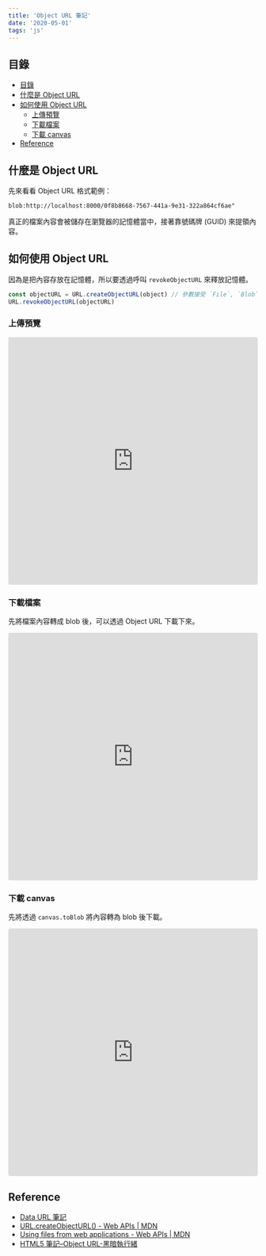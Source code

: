 ```yaml
---
title: 'Object URL 筆記'
date: '2020-05-01'
tags: 'js'
---
```


## 目錄

- [目錄](#目錄)
- [什麼是 Object URL](#什麼是-object-url)
- [如何使用 Object URL](#如何使用-object-url)
  - [上傳預覽](#上傳預覽)
  - [下載檔案](#下載檔案)
  - [下載 canvas](#下載-canvas)
- [Reference](#reference)

## 什麼是 Object URL

先來看看 Object URL 格式範例：

```http
blob:http://localhost:8000/0f8b8668-7567-441a-9e31-322a864cf6ae"
```

真正的檔案內容會被儲存在瀏覽器的記憶體當中，接著靠號碼牌 (GUID) 來提領內容。

## 如何使用 Object URL

因為是把內容存放在記憶體，所以要透過呼叫 `revokeObjectURL` 來釋放記憶體。

```js
const objectURL = URL.createObjectURL(object) // 參數接受 `File`, `Blob`, `MediaSource`
URL.revokeObjectURL(objectURL)
```

### 上傳預覽

<iframe
  src="https://codesandbox.io/embed/objecturl-file-preview-7gwj6?fontsize=14&hidenavigation=1&theme=dark"
  style="width:100%; height:500px; border:0; border-radius: 4px; overflow:hidden;"
  title="ObjectUrl File Preview"
  allow="accelerometer; ambient-light-sensor; camera; encrypted-media; geolocation; gyroscope; hid; microphone; midi; payment; usb; vr"
  sandbox="allow-forms allow-modals allow-popups allow-presentation allow-same-origin allow-scripts"
></iframe>

### 下載檔案

先將檔案內容轉成 blob 後，可以透過 Object URL 下載下來。

<iframe
  src="https://codesandbox.io/embed/objecturl-download-6wt7h?fontsize=14&hidenavigation=1&theme=dark"
  style="width:100%; height:500px; border:0; border-radius: 4px; overflow:hidden;"
  title="ObjectURL Download"
  allow="accelerometer; ambient-light-sensor; camera; encrypted-media; geolocation; gyroscope; hid; microphone; midi; payment; usb; vr"
  sandbox="allow-forms allow-modals allow-popups allow-presentation allow-same-origin allow-scripts"
></iframe>

### 下載 canvas

先將透過 `canvas.toBlob` 將內容轉為 blob 後下載。

<iframe
  src="https://codesandbox.io/embed/canvas-squ7h?fontsize=14&hidenavigation=1&theme=dark"
  style="width:100%; height:500px; border:0; border-radius: 4px; overflow:hidden;"
  title="Canvas"
  allow="accelerometer; ambient-light-sensor; camera; encrypted-media; geolocation; gyroscope; hid; microphone; midi; payment; usb; vr"
  sandbox="allow-forms allow-modals allow-popups allow-presentation allow-same-origin allow-scripts"
></iframe>

## Reference

- [Data URL 筆記](/data-url)
- [URL.createObjectURL() - Web APIs | MDN](https://developer.mozilla.org/en-US/docs/Web/API/URL/createObjectURL)
- [Using files from web applications - Web APIs | MDN](https://developer.mozilla.org/en-US/docs/Web/API/File/Using_files_from_web_applications#Example_Using_object_URLs_to_display_images)
- [HTML5 筆記–Object URL-黑暗執行緒](https://blog.darkthread.net/blog/html5-object-url/)
